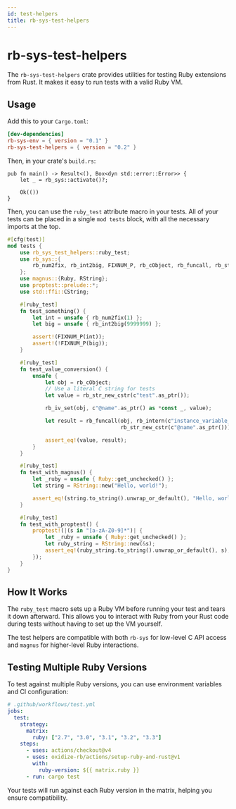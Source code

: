 ```yaml
---
id: test-helpers
title: rb-sys-test-helpers
---
```



# rb-sys-test-helpers

The `rb-sys-test-helpers` crate provides utilities for testing Ruby extensions from Rust. It makes it easy to run tests
with a valid Ruby VM.

## Usage

Add this to your `Cargo.toml`:

```toml
[dev-dependencies]
rb-sys-env = { version = "0.1" }
rb-sys-test-helpers = { version = "0.2" }
```

Then, in your crate's `build.rs`:

```rust,ignore
pub fn main() -> Result<(), Box<dyn std::error::Error>> {
    let _ = rb_sys::activate()?;

    Ok(())
}
```

Then, you can use the `ruby_test` attribute macro in your tests. All of your tests can be placed in a single `mod tests` block, with all the necessary imports at the top.

```rust
#[cfg(test)]
mod tests {
    use rb_sys_test_helpers::ruby_test;
    use rb_sys::{
        rb_num2fix, rb_int2big, FIXNUM_P, rb_cObject, rb_funcall, rb_str_new_cstr, rb_iv_set, rb_intern
    };
    use magnus::{Ruby, RString};
    use proptest::prelude::*;
    use std::ffi::CString;

    #[ruby_test]
    fn test_something() {
        let int = unsafe { rb_num2fix(1) };
        let big = unsafe { rb_int2big(9999999) };

        assert!(FIXNUM_P(int));
        assert!(!FIXNUM_P(big));
    }

    #[ruby_test]
    fn test_value_conversion() {
        unsafe {
            let obj = rb_cObject;
            // Use a literal C string for tests
            let value = rb_str_new_cstr(c"test".as_ptr());

            rb_iv_set(obj, c"@name".as_ptr() as *const _, value);

            let result = rb_funcall(obj, rb_intern(c"instance_variable_get".as_ptr()), 1,
                                    rb_str_new_cstr(c"@name".as_ptr()));

            assert_eq!(value, result);
        }
    }

    #[ruby_test]
    fn test_with_magnus() {
        let _ruby = unsafe { Ruby::get_unchecked() };
        let string = RString::new("Hello, world!");

        assert_eq!(string.to_string().unwrap_or_default(), "Hello, world!");
    }

    #[ruby_test]
    fn test_with_proptest() {
        proptest!(|(s in "[a-zA-Z0-9]*")| {
            let _ruby = unsafe { Ruby::get_unchecked() };
            let ruby_string = RString::new(&s);
            assert_eq!(ruby_string.to_string().unwrap_or_default(), s);
        });
    }
}
```

## How It Works

The `ruby_test` macro sets up a Ruby VM before running your test and tears it down afterward. This allows you to
interact with Ruby from your Rust code during tests without having to set up the VM yourself.

The test helpers are compatible with both `rb-sys` for low-level C API access and `magnus` for higher-level Ruby
interactions.

## Testing Multiple Ruby Versions

To test against multiple Ruby versions, you can use environment variables and CI configuration:

```yaml
# .github/workflows/test.yml
jobs:
  test:
    strategy:
      matrix:
        ruby: ["2.7", "3.0", "3.1", "3.2", "3.3"]
    steps:
      - uses: actions/checkout@v4
      - uses: oxidize-rb/actions/setup-ruby-and-rust@v1
        with:
          ruby-version: ${{ matrix.ruby }}
      - run: cargo test
```

Your tests will run against each Ruby version in the matrix, helping you ensure compatibility.